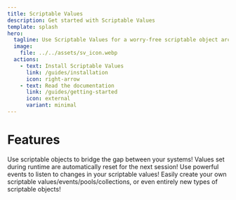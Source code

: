 ```yaml
---
title: Scriptable Values
description: Get started with Scriptable Values
template: splash
hero:
  tagline: Use Scriptable Values for a worry-free scriptable object architecture
  image:
    file: ../../assets/sv_icon.webp
  actions:
    - text: Install Scriptable Values
      link: /guides/installation
      icon: right-arrow
    - text: Read the documentation
      link: /guides/getting-started
      icon: external
      variant: minimal
---
```



# Features

<CardGrid stagger>
	<Card title="Decouple systems" icon="seti:purescript">
		Use scriptable objects to bridge the gap between your systems!
	</Card>
	<Card title="Resets variables automatically" icon="seti:smarty">
		Values set during runtime are automatically reset for the next session!
	</Card>
	<Card title="Powerful reactiveness" icon="seti:vite">
		Use powerful events to listen to changes in your scriptable values!
	</Card>
	<Card title="Easy extendability" icon="setting">
		Easily create your own scriptable values/events/pools/collections, or even entirely new types of scriptable objects!
	</Card>
</CardGrid>
